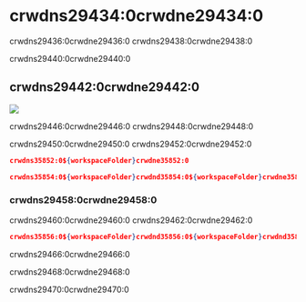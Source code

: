 # crwdns29434:0crwdne29434:0

crwdns29436:0crwdne29436:0 crwdns29438:0crwdne29438:0

crwdns29440:0crwdne29440:0

## crwdns29442:0crwdne29442:0

<p className="text--center">
  <img
    src=crwdns36826:0crwdne36826:0
    style={{ width: "75%" }}
  />
</p>

crwdns29446:0crwdne29446:0 crwdns29448:0crwdne29448:0

crwdns29450:0crwdne29450:0 crwdns29452:0crwdne29452:0

```json title="tasks.json"
crwdns35852:0${workspaceFolder}crwdne35852:0
```

```json title="launch.json"
crwdns35854:0${workspaceFolder}crwdnd35854:0${workspaceFolder}crwdne35854:0
```

### crwdns29458:0crwdne29458:0

crwdns29460:0crwdne29460:0 crwdns29462:0crwdne29462:0

```json title="tasks.json"
crwdns35856:0${workspaceFolder}crwdnd35856:0${workspaceFolder}crwdnd35856:0${workspaceFolder}crwdne35856:0
```

crwdns29466:0crwdne29466:0

crwdns29468:0crwdne29468:0

crwdns29470:0crwdne29470:0
